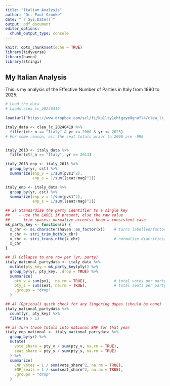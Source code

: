 ```yaml
---
title: "Italian Analysis"
author: "Dr. Paul Gronke"
date: "`r Sys.Date()`"
output: pdf_document
editor_options: 
  chunk_output_type: console
---
```


```r
knitr::opts_chunk$set(echo = TRUE)
library(tidyverse)
library(haven)
library(stringi)

```

## My Italian Analysis

This is my analysis of the Effective Number of Parties in Italy from 1990 to 2025. 


```r
# Load the data 
# Loads clea_lc_20240419

load(url("https://www.dropbox.com/scl/fi/kp1lty1chtgzye8gnufl4/clea_lc_20240419.RData?rlkey=phvtoh91a48v9jky1m1120vnw&st=h7lnys7v&dl=1"))

italy_data <- clea_lc_20240419 %>%
  filter(ctr_n == "Italy" & yr >= 2000 & yr <= 2025) 
# For some reason, all the seat totals prior to 2000 are -990 


italy_2013 <- italy_data %>%
  filter(ctr_n == "Italy", yr == 2013)

italy_2013_enp <- italy_2013 %>%
  group_by(yr, cst) %>%
  summarize(enp_v = 1/sum(pvs1^2),
            enp_s = 1/sum((seat/mag)^2))

italy_enp <- italy_data %>%
  group_by(yr, cst) %>%
  summarize(enp_v = 1/sum(pvs1^2),
            enp_s = 1/sum((seat/mag)^2))

## 2) Standardize the party identifier to a single key
##    - use the LABEL if present, else the raw value
##    - trim spaces; normalize accents; keep a consistent case
mk_party_key <- function(x) {
  x_chr <- as.character(haven::as_factor(x))    # turns labelled/factor -> labels
  x_chr <- stri_trim_both(x_chr)
  x_chr <- stri_trans_nfkc(x_chr)               # normalize diacritics/width
  x_chr
}

## 3) Collapse to one row per (yr, party)
italy_national_partydata <- italy_data %>%
  mutate(pty_key = mk_party_key(pty)) %>%
  group_by(yr, pty_key, .drop = TRUE) %>%
  summarize(
    pty_v = sum(pv1,  na.rm = TRUE),            # total votes per party
    pty_s = sum(seat, na.rm = TRUE),            # total seats per party
    .groups = "drop"
  )

## 4) (Optional) quick check for any lingering dupes (should be none)
italy_national_partydata %>%
  count(yr, pty_key) %>%
  filter(n > 1)

## 5) Turn those totals into national ENP for that year
italy_enp_national <- italy_national_partydata %>%
  group_by(yr) %>%
  mutate(
    vote_share = pty_v / sum(pty_v, na.rm = TRUE),
    seat_share = pty_s / sum(pty_s, na.rm = TRUE)
  ) %>%
  summarize(
    ENP_votes = 1 / sum(vote_share^2, na.rm = TRUE),
    ENP_seats = 1 / sum(seat_share^2, na.rm = TRUE),
    .groups = "drop"
  )

```
